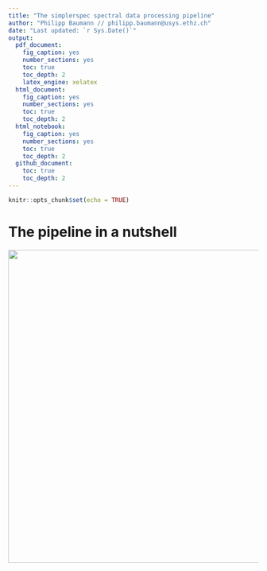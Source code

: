 ```yaml
---
title: "The simplerspec spectral data processing pipeline"
author: "Philipp Baumann // philipp.baumann@usys.ethz.ch"
date: "Last updated: `r Sys.Date()`"
output:
  pdf_document:
    fig_caption: yes
    number_sections: yes
    toc: true
    toc_depth: 2
    latex_engine: xelatex
  html_document:
    fig_caption: yes
    number_sections: yes
    toc: true
    toc_depth: 2
  html_notebook:
    fig_caption: yes
    number_sections: yes
    toc: true
    toc_depth: 2
  github_document:
    toc: true
    toc_depth: 2
---
```


```r
knitr::opts_chunk$set(echo = TRUE)
```

# The pipeline in a nutshell

<a href="https://github.com/philipp-baumann/spectro-platform-graphs/blob/master/simplerspec-read-proc-tibble.png"><img src="https://github.com/philipp-baumann/spectro-platform-graphs/blob/master/simplerspec-read-proc-tibble.png" width="630"/></a>



